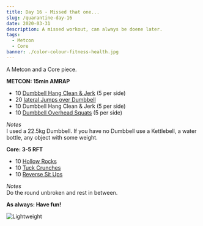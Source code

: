 ```yaml
---
title: Day 16 - Missed that one...
slug: /quarantine-day-16
date: 2020-03-31
description: A missed workout, can always be doene later.
tags:
  - Metcon
  - Core
banner: ./color-colour-fitness-health.jpg
---
```


A Metcon and a Core piece.

**METCON: 15min AMRAP**<br/>
* 10 [Dumbbell Hang Clean & Jerk](https://www.youtube.com/watch?v=ee0hJzll6wM) (5 per side)
* 20 [lateral Jumps over Dumbbell](https://www.youtube.com/watch?v=SRo-B9TiPuI)
* 10 Dumbbell Hang Clean & Jerk (5 per side)
* 10 [Dumbbell Overhead Squats](https://www.youtube.com/watch?v=fa_yJa2XwXk) (5 per side)

*Notes*<br/>
I used a 22.5kg Dumbbell. If you have no Dumbbell use a Kettlebell, a water bottle, any object with some weight.

**Core: 3-5 RFT**<br/>
* 10 [Hollow Rocks](https://www.youtube.com/watch?v=p7j02V1fIzU)
* 10 [Tuck Crunches](https://www.youtube.com/watch?v=4EJy-v6K0B0)
* 10 [Reverse Sit Ups](https://www.youtube.com/watch?v=-JTd-mYNQl4)

*Notes*<br/>
Do the round unbroken and rest in between.

**As always: Have fun!**

![Lightweight](./color-colour-fitness-health.jpg)
